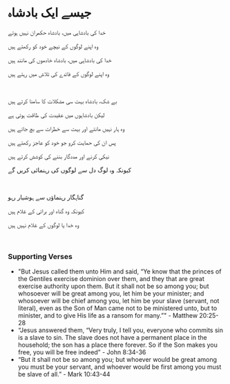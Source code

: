 # جیسے ایک بادشاہ

خدا کی بادشاہی میں، بادشاہ حکمران نہیں ہوتے

وہ اپنے لوگوں کے نیچے خود کو رکھتے ہیں

خدا کی بادشاہی میں، بادشاہ خادموں کی مانند ہیں

وہ اپنے لوگوں کے فائدے کی تلاش میں رہتے ہیں

<br />

بے شک، بادشاہ بہت سی مشکلات کا سامنا کرتے ہیں

لیکن بادشاہوں میں عقیدت کی طاقت ہوتی ہے

وہ ہار نہیں مانتے اور بہت سے خطرات سے بچ جاتے ہیں

پس ان کی حمایت کرو جو خود کو عاجز رکھتے ہیں

نیکی کرنے اور مددگار بننے کی کوشش کرتے ہیں

کیونکہ وہ لوگ دل سے لوگوں کی رہنمائی کریں گے

<br />

گناہگار رہنماؤں سے ہوشیار رہو

کیونکہ وہ گناہ اور برائی کے غلام ہیں

وہ خدا یا لوگوں کے غلام نہیں ہیں

<p></p>

<br />

### Supporting Verses

- "But Jesus called them unto Him and said, “Ye know that the princes of the Gentiles exercise dominion over them, and they that are great exercise authority upon them. But it shall not be so among you; but whosoever will be great among you, let him be your minister; and whosoever will be chief among you, let him be your slave (servant, not literal), even as the Son of Man came not to be ministered unto, but to minister, and to give His life as a ransom for many.”" - Matthew 20:25-28
- “Jesus answered them, “Very truly, I tell you, everyone who commits sin is a slave to sin. The slave does not have a permanent place in the household; the son has a place there forever. So if the Son makes you free, you will be free indeed” - John 8:34-36
- “But it shall not be so among you; but whoever would be great among you must be your servant, and whoever would be first among you must be slave of all.” - Mark 10:43-44